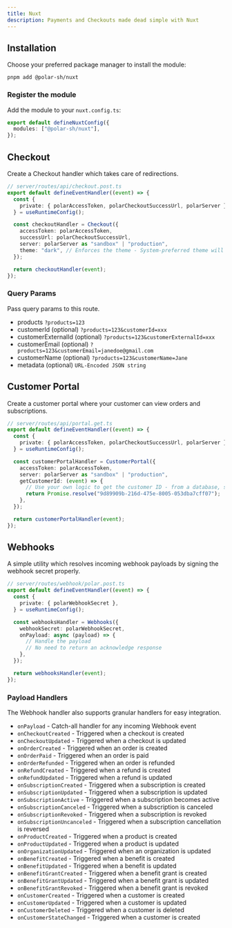 ```yaml
---
title: Nuxt
description: Payments and Checkouts made dead simple with Nuxt
---
```


## Installation

Choose your preferred package manager to install the module:

`pnpm add @polar-sh/nuxt`

### Register the module

Add the module to your `nuxt.config.ts`:

```typescript
export default defineNuxtConfig({
  modules: ["@polar-sh/nuxt"],
});
```

## Checkout

Create a Checkout handler which takes care of redirections.

```typescript
// server/routes/api/checkout.post.ts
export default defineEventHandler((event) => {
  const {
    private: { polarAccessToken, polarCheckoutSuccessUrl, polarServer },
  } = useRuntimeConfig();

  const checkoutHandler = Checkout({
    accessToken: polarAccessToken,
    successUrl: polarCheckoutSuccessUrl,
    server: polarServer as "sandbox" | "production",
    theme: "dark", // Enforces the theme - System-preferred theme will be set if left omitted
  });

  return checkoutHandler(event);
});
```

### Query Params

Pass query params to this route.

- products `?products=123`
- customerId (optional) `?products=123&customerId=xxx`
- customerExternalId (optional) `?products=123&customerExternalId=xxx`
- customerEmail (optional) `?products=123&customerEmail=janedoe@gmail.com`
- customerName (optional) `?products=123&customerName=Jane`
- metadata (optional) `URL-Encoded JSON string`

## Customer Portal

Create a customer portal where your customer can view orders and subscriptions.

```typescript
// server/routes/api/portal.get.ts
export default defineEventHandler((event) => {
  const {
    private: { polarAccessToken, polarCheckoutSuccessUrl, polarServer },
  } = useRuntimeConfig();

  const customerPortalHandler = CustomerPortal({
    accessToken: polarAccessToken,
    server: polarServer as "sandbox" | "production",
    getCustomerId: (event) => {
      // Use your own logic to get the customer ID - from a database, session, etc.
      return Promise.resolve("9d89909b-216d-475e-8005-053dba7cff07");
    },
  });

  return customerPortalHandler(event);
});
```

## Webhooks

A simple utility which resolves incoming webhook payloads by signing the webhook secret properly.

```typescript
// server/routes/webhook/polar.post.ts
export default defineEventHandler((event) => {
  const {
    private: { polarWebhookSecret },
  } = useRuntimeConfig();

  const webhooksHandler = Webhooks({
    webhookSecret: polarWebhookSecret,
    onPayload: async (payload) => {
      // Handle the payload
      // No need to return an acknowledge response
    },
  });

  return webhooksHandler(event);
});
```

### Payload Handlers

The Webhook handler also supports granular handlers for easy integration.

- `onPayload` - Catch-all handler for any incoming Webhook event
- `onCheckoutCreated` - Triggered when a checkout is created
- `onCheckoutUpdated` - Triggered when a checkout is updated
- `onOrderCreated` - Triggered when an order is created
- `onOrderPaid` - Triggered when an order is paid
- `onOrderRefunded` - Triggered when an order is refunded
- `onRefundCreated` - Triggered when a refund is created
- `onRefundUpdated` - Triggered when a refund is updated
- `onSubscriptionCreated` - Triggered when a subscription is created
- `onSubscriptionUpdated` - Triggered when a subscription is updated
- `onSubscriptionActive` - Triggered when a subscription becomes active
- `onSubscriptionCanceled` - Triggered when a subscription is canceled
- `onSubscriptionRevoked` - Triggered when a subscription is revoked
- `onSubscriptionUncanceled` - Triggered when a subscription cancellation is reversed
- `onProductCreated` - Triggered when a product is created
- `onProductUpdated` - Triggered when a product is updated
- `onOrganizationUpdated` - Triggered when an organization is updated
- `onBenefitCreated` - Triggered when a benefit is created
- `onBenefitUpdated` - Triggered when a benefit is updated
- `onBenefitGrantCreated` - Triggered when a benefit grant is created
- `onBenefitGrantUpdated` - Triggered when a benefit grant is updated
- `onBenefitGrantRevoked` - Triggered when a benefit grant is revoked
- `onCustomerCreated` - Triggered when a customer is created
- `onCustomerUpdated` - Triggered when a customer is updated
- `onCustomerDeleted` - Triggered when a customer is deleted
- `onCustomerStateChanged` - Triggered when a customer is created
